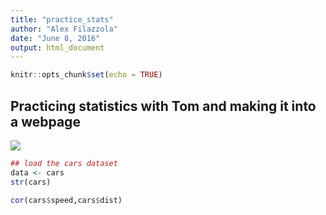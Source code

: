 ```yaml
---
title: "practice_stats"
author: "Alex Filazzola"
date: "June 8, 2016"
output: html_document
---
```


```r
knitr::opts_chunk$set(echo = TRUE)
```

## Practicing statistics with Tom and making it into a webpage
![](./pic1.JPG)

``` r
## load the cars dataset
data <- cars
str(cars)

cor(cars$speed,cars$dist)



```